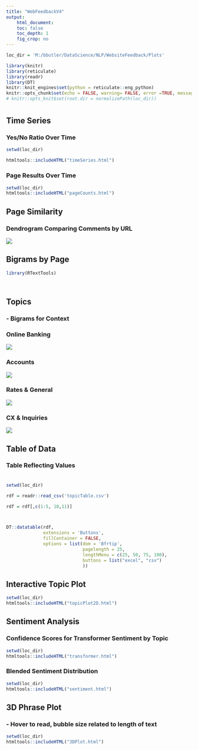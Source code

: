 ---
title: "WebFeedbackV4"
output:
    html_document:
    toc: false
    toc_depth: 1
    fig_crop: no
---


```{r setup, include=FALSE}

loc_dir = 'M:/bbutler/DataScience/NLP/WebsiteFeedback/Plots'

library(knitr)
library(reticulate)
library(readr)
library(DT)
knitr::knit_engines$set(python = reticulate::eng_python)
knitr::opts_chunk$set(echo = FALSE, warning= FALSE, error =TRUE, message = FALSE, cache.lazy = FALSE, comment=NA)
# knitr::opts_knit$set(root.dir = normalizePath(loc_dir)) 


```


# {.tabset .tabset-fade .tabset-pills}


<style>
  .main-container {
    max-width: 1200px !important;
    margin-left: auto;
    margin-right: auto;
  }
</style>



## Time Series
### Yes/No Ratio Over Time
```{r, timeseries, echo=FALSE, warning=FALSE, message=FALSE}
setwd(loc_dir)

htmltools::includeHTML("timeSeries.html")

```




### Page Results Over Time
```{r, pageCounts}
setwd(loc_dir)
htmltools::includeHTML("pageCounts.html")

```




## Page Similarity
### Dendrogram Comparing Comments by URL
![](M:/bbutler/DataScience/NLP/WebsiteFeedback/Plots/dendrogram.png)

## Bigrams by Page
```{r, plotBigrams}
library(RTextTools) 




```


















## Topics
###  - Bigrams for Context
### Online Banking<br>
![](M:/bbutler/DataScience/NLP/WebsiteFeedback/Plots/topic0.png)





### Accounts<br>
![](M:/bbutler/DataScience/NLP/WebsiteFeedback/Plots/topic1.png)

### Rates & General<br>
![](M:/bbutler/DataScience/NLP/WebsiteFeedback/Plots/topic2.png)

### CX & Inquiries<br>
![](M:/bbutler/DataScience/NLP/WebsiteFeedback/Plots/topic3.png)

## Table of Data
### Table Reflecting Values<br><br>
```{r table}
setwd(loc_dir)

rdf = readr::read_csv('topicTable.csv')

rdf = rdf[,c(1:5, 10,11)]



DT::datatable(rdf,
              extensions = 'Buttons',
              fillContainer = FALSE,
              options = list(dom = 'Bfrtip',
                             pagelength = 25,
                             lengthMenu = c(25, 50, 75, 100),
                             buttons = list("excel", "csv")
                             ))


```



## Interactive Topic Plot
```{r, topicPlot}
setwd(loc_dir)
htmltools::includeHTML("topicPlot2D.html")

```



## Sentiment Analysis
### Confidence Scores for Transformer Sentiment by Topic
```{r, transformer}
setwd(loc_dir)
htmltools::includeHTML("transformer.html")
```



### Blended Sentiment Distribution
```{r, sentiment}
setwd(loc_dir)
htmltools::includeHTML("sentiment.html")
```



## 3D Phrase Plot
### - Hover to read, bubble size related to length of text
```{r, threeDPlot}
setwd(loc_dir)
htmltools::includeHTML("3DPlot.html")
```
